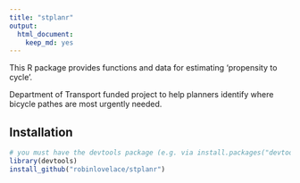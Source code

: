 ```yaml
---
title: "stplanr"
output:
  html_document:
    keep_md: yes
---
```


This R package provides functions and data for estimating 'propensity to cycle'.

Department of Transport funded project to help planners identify where bicycle pathes are most urgently needed.

## Installation

```r
# you must have the devtools package (e.g. via install.packages("devtools"))
library(devtools) 
install_github("robinlovelace/stplanr")
```

